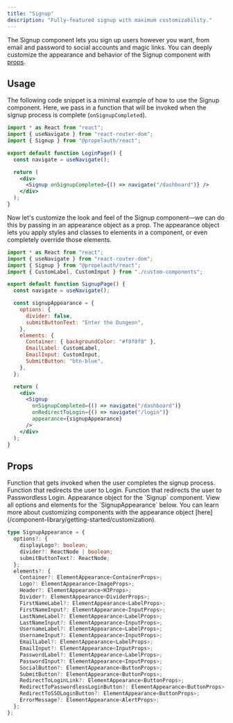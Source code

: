 ```yaml
---
title: "Signup"
description: "Fully-featured signup with maximum customizability."
---
```


The Signup component lets you sign up users however you want, from email and password to social accounts and magic links. You can deeply customize the appearance and behavior of the Signup component with [props](#props).

## Usage

The following code snippet is a minimal example of how to use the Signup component. Here, we pass in a function that will be invoked when the signup process is complete (`onSignupCompleted`).

```jsx
import * as React from "react";
import { useNavigate } from "react-router-dom";
import { Signup } from "@propelauth/react";

export default function LoginPage() {
  const navigate = useNavigate();

  return (
    <div>
      <Signup onSignupCompleted={() => navigate("/dashboard")} />
    </div>
  );
}
```

Now let's customize the look and feel of the Signup component—we can do this by passing in an appearance object as a prop. The appearance object lets you apply styles and classes to elements in a component, or even completely override those elements.

```jsx
import * as React from "react";
import { useNavigate } from "react-router-dom";
import { Signup } from "@propelauth/react";
import { CustomLabel, CustomInput } from "./custom-components";

export default function SignupPage() {
  const navigate = useNavigate();

  const signupAppearance = {
    options: {
      divider: false,
      submitButtonText: "Enter the Dungeon",
    },
    elements: {
      Container: { backgroundColor: "#f8f8f8" },
      EmailLabel: CustomLabel,
      EmailInput: CustomInput,
      SubmitButton: "btn-blue",
    },
  };

  return (
    <div>
      <Signup
        onSignupCompleted={() => navigate("/dashboard")}
        onRedirectToLogin={() => navigate("/login")}
        appearance={signupAppearance}
      />
    </div>
  );
}
```

## Props

<ParamField path="onSignupCompleted" type="VoidFunction" required>
  Function that gets invoked when the user completes the signup process.
</ParamField>

<ParamField path="onRedirectToLogin" type="VoidFunction">
  Function that redirects the user to Login.
</ParamField>

<ParamField path="onRedirectToPasswordlessLogin" type="VoidFunction">
  Function that redirects the user to Passwordless Login.
</ParamField>

<ParamField path="appearance" type="SignupAppearance">
  Appearance object for the `Signup` component. View all options and elements for the `SignupAppearance` below. You can learn more about customizing components with the appearance object [here](/component-library/getting-started/customization).

```typescript
type SignupAppearance = {
  options?: {
    displayLogo?: boolean;
    divider?: ReactNode | boolean;
    submitButtonText?: ReactNode;
  };
  elements?: {
    Container?: ElementAppearance<ContainerProps>;
    Logo?: ElementAppearance<ImageProps>;
    Header?: ElementAppearance<H3Props>;
    Divider?: ElementAppearance<DividerProps>;
    FirstNameLabel?: ElementAppearance<LabelProps>;
    FirstNameInput?: ElementAppearance<InputProps>;
    LastNameLabel?: ElementAppearance<LabelProps>;
    LastNameInput?: ElementAppearance<InputProps>;
    UsernameLabel?: ElementAppearance<LabelProps>;
    UsernameInput?: ElementAppearance<InputProps>;
    EmailLabel?: ElementAppearance<LabelProps>;
    EmailInput?: ElementAppearance<InputProps>;
    PasswordLabel?: ElementAppearance<LabelProps>;
    PasswordInput?: ElementAppearance<InputProps>;
    SocialButton?: ElementAppearance<ButtonProps>;
    SubmitButton?: ElementAppearance<ButtonProps>;
    RedirectToLoginLink?: ElementAppearance<ButtonProps>;
    RedirectToPasswordlessLoginButton?: ElementAppearance<ButtonProps>;
    RedirectToSSOLoginButton?: ElementAppearance<ButtonProps>;
    ErrorMessage?: ElementAppearance<AlertProps>;
  };
};
```

</ParamField>
